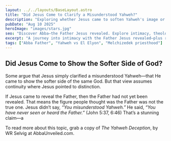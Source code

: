 ```yaml
---
layout: ../../layouts/BaseLayout.astro
title: "Did Jesus Come to Clarify a Misunderstood Yahweh?"
description: "Exploring whether Jesus came to soften Yahweh's image or to reveal a Father who had never been known before."
pubDate: "Aug 10 2025"
heroImage: "images/stars.jpg"
seo: "Discover Abba—the Father Jesus revealed. Explore intimacy, theology, and the truth behind Yahweh and El Elyon at Abba Unveiled."
excerpt: "A journey into intimacy with the Father Jesus revealed—plus research that challenges the assumption that Yahweh is the Father."
tags: ["Abba Father", "Yahweh vs El Elyon", "Melchizedek priesthood"]
---
```


## Did Jesus Come to Show the Softer Side of God?

Some argue that Jesus simply clarified a misunderstood Yahweh—that He came to show the softer side of the same God. But that view assumes continuity where Jesus pointed to distinction.  

If Jesus came to reveal the Father, then the Father had not yet been revealed. That means the figure people thought was the Father was not the true one. Jesus didn’t say, *“You misunderstood Yahweh.”* He said, *“You have never seen or heard the Father.”* (John 5:37, 6:46) That’s a stunning claim—a

To read more about this topic, grab a copy of *The Yahweh Deception*, by WR Selvig at AbbaUnveiled.com.